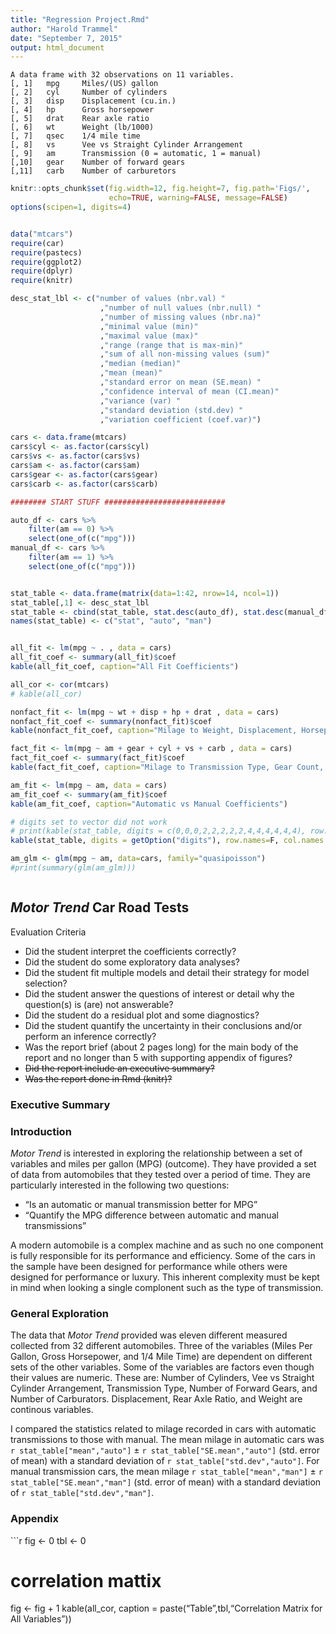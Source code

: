 ```yaml
---
title: "Regression Project.Rmd"
author: "Harold Trammel"
date: "September 7, 2015"
output: html_document
---
```


```
A data frame with 32 observations on 11 variables.
[, 1]   mpg     Miles/(US) gallon
[, 2]   cyl     Number of cylinders
[, 3]   disp    Displacement (cu.in.)
[, 4]   hp      Gross horsepower
[, 5]   drat    Rear axle ratio
[, 6]   wt      Weight (lb/1000)
[, 7]   qsec    1/4 mile time
[, 8]   vs      Vee vs Straight Cylinder Arrangement
[, 9]   am      Transmission (0 = automatic, 1 = manual)
[,10]   gear    Number of forward gears
[,11]   carb    Number of carburetors

```

```r
knitr::opts_chunk$set(fig.width=12, fig.height=7, fig.path='Figs/',
                      echo=TRUE, warning=FALSE, message=FALSE)
options(scipen=1, digits=4)


data("mtcars")
require(car)
require(pastecs)
require(ggplot2)
require(dplyr)
require(knitr)

desc_stat_lbl <- c("number of values (nbr.val) "
                    ,"number of null values (nbr.null) "
                    ,"number of missing values (nbr.na)"
                    ,"minimal value (min)"
                    ,"maximal value (max)"
                    ,"range (range that is max-min)"
                    ,"sum of all non-missing values (sum)"
                    ,"median (median)"
                    ,"mean (mean)"
                    ,"standard error on mean (SE.mean) "
                    ,"confidence interval of mean (CI.mean)"
                    ,"variance (var) "
                    ,"standard deviation (std.dev) "
                    ,"variation coefficient (coef.var)") 

cars <- data.frame(mtcars)
cars$cyl <- as.factor(cars$cyl)
cars$vs <- as.factor(cars$vs)
cars$am <- as.factor(cars$am)
cars$gear <- as.factor(cars$gear)
cars$carb <- as.factor(cars$carb)

######## START STUFF ###########################

auto_df <- cars %>% 
    filter(am == 0) %>% 
    select(one_of(c("mpg")))
manual_df <- cars %>% 
    filter(am == 1) %>% 
    select(one_of(c("mpg")))


stat_table <- data.frame(matrix(data=1:42, nrow=14, ncol=1))
stat_table[,1] <- desc_stat_lbl
stat_table <- cbind(stat_table, stat.desc(auto_df), stat.desc(manual_df))
names(stat_table) <- c("stat", "auto", "man")


all_fit <- lm(mpg ~ . , data = cars)
all_fit_coef <- summary(all_fit)$coef
kable(all_fit_coef, caption="All Fit Coefficients")

all_cor <- cor(mtcars)
# kable(all_cor)

nonfact_fit <- lm(mpg ~ wt + disp + hp + drat , data = cars)
nonfact_fit_coef <- summary(nonfact_fit)$coef
kable(nonfact_fit_coef, caption="Milage to Weight, Displacement, Horsepower, and Rear-Axle Ratio Coefficients")

fact_fit <- lm(mpg ~ am + gear + cyl + vs + carb , data = cars)
fact_fit_coef <- summary(fact_fit)$coef
kable(fact_fit_coef, caption="Milage to Transmission Type, Gear Count, Cylinder Count, Carburator Count and Cylinder Arrangment Coefficients")

am_fit <- lm(mpg ~ am, data = cars)
am_fit_coef <- summary(am_fit)$coef
kable(am_fit_coef, caption="Automatic vs Manual Coefficients")

# digits set to vector did not work
# print(kable(stat_table, digits = c(0,0,0,2,2,2,2,2,4,4,4,4,4,4), row.names=F))
kable(stat_table, digits = getOption("digits"), row.names=F, col.names = c("Statistic","Automatic","Manual"))

am_glm <- glm(mpg ~ am, data=cars, family="quasipoisson")
#print(summary(glm(am_glm)))



```

## _Motor Trend_ Car Road Tests

Evaluation Criteria

* Did the student interpret the coefficients correctly?
* Did the student do some exploratory data analyses?
* Did the student fit multiple models and detail their strategy for model selection?
* Did the student answer the questions of interest or detail why the question(s) is (are) not answerable?
* Did the student do a residual plot and some diagnostics?
* Did the student quantify the uncertainty in their conclusions and/or perform an inference correctly?
* Was the report brief (about 2 pages long) for the main body of the report and no longer than 5 with supporting appendix of figures?
* ~~Did the report include an executive summary?~~
* ~~Was the report done in Rmd (knitr)?~~


### Executive Summary

### Introduction
_Motor Trend_ is interested in exploring the relationship between a set of variables and miles per gallon (MPG) (outcome). They have provided a set of data from automobiles that they tested over a period of time.  They are particularly interested in the following two questions:

* "Is an automatic or manual transmission better for MPG"
* "Quantify the MPG difference between automatic and manual transmissions"

A modern automobile is a complex machine and as such no one component is fully responsible for its performance and efficiency.  Some of the cars in the sample have been designed for performance while others were designed for performance or luxury.  This inherent complexity must be kept in mind when looking a single complonent such as the type of transmission.

### General Exploration
The data that _Motor Trend_ provided was eleven different measured collected from 32 different automobiles.  Three of the variables (Miles Per Gallon, Gross Horsepower, and 1/4 Mile Time) are dependent on different sets of the other variables.  Some of the variables are factors even though their values are numeric.  These are: Number of Cylinders, Vee vs Straight Cylinder Arrangement, Transmission Type, Number of Forward Gears, and Number of Carburators.  Displacement, Rear Axle Ratio, and Weight are continous variables.

I compared the statistics related to milage recorded in cars with automatic transmissions to those with manual.  The mean milage in automatic cars was `r stat_table["mean","auto"]` &plusmn; `r stat_table["SE.mean","auto"]` (std. error of mean) with a standard deviation of `r stat_table["std.dev","auto"]`.   For manual transmission cars, the mean milage `r stat_table["mean","man"]` &plusmn; `r stat_table["SE.mean","man"]` (std. error of mean) with a standard deviation of `r stat_table["std.dev","man"]`. 



### Appendix
```r
fig <- 0
tbl <- 0

# correlation mattix
fig <- fig + 1
kable(all_cor, caption = paste("Table",tbl,"Correlation Matrix for All Variables"))
